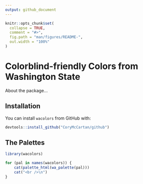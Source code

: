 ```yaml
---
output: github_document
---
```


<!-- README.md is generated from README.Rmd. Please edit that file -->

```r
knitr::opts_chunk$set(
  collapse = TRUE,
  comment = "#>",
  fig.path = "man/figures/README-",
  out.width = "100%"
)
```

# Colorblind-friendly Colors from Washington State

<!-- badges: start -->
<!-- badges: end -->

About the package...

## Installation
<!-- You can install the released version of wacolors from [CRAN](https://CRAN.R-project.org) with: -->
You can install `wacolors` from GitHub with:

``` r
devtools::install_github("CoryMcCartan/github")
```

## The Palettes

```r
library(wacolors)

for (pal in names(wacolors)) {
    cat(palette_html(wa_palette(pal)))
    cat("<br />\n")
}
```
